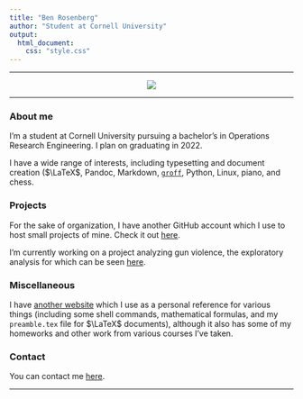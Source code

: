 ```yaml
---
title: "Ben Rosenberg"
author: "Student at Cornell University"
output: 
  html_document:
    css: "style.css"
---
```


---

<center>

![](pfp.jpg)

</center>

---



### About me


I'm a student at Cornell University pursuing a bachelor's in Operations Research Engineering. I plan on graduating in 2022.

I have a wide range of interests, including typesetting and document creation ($\LaTeX$, Pandoc, Markdown, [`groff`](https://en.m.wikipedia.org/wiki/Groff_(software)), Python, Linux, piano, and chess.

### Projects

For the sake of organization, I have another GitHub account which I use to host small projects of mine. Check it out [here](https://github.com/integralleft). 

I'm currently working on a project analyzing gun violence, the exploratory analysis for which can be seen [here](https://benrosenberg.info/Gun-Violence-Analysis).

### Miscellaneous

I have [another website](https://gute.pw) which I use as a personal reference for various things (including some shell commands, mathematical formulas, and my `preamble.tex` file for $\LaTeX$ documents), although it also has some of my homeworks and other work from various courses I've taken. 

### Contact

You can contact me [here](mailto:bar94@cornell.edu).

---
